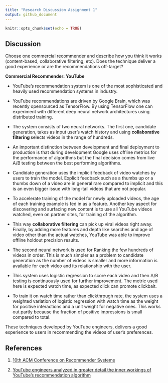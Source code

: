 ```yaml
---
title: "Research Discussion Assignment 1"
output: github_document
---
```


```r
knitr::opts_chunk$set(echo = TRUE)
```


## Discussion


Choose one commercial recommender and describe how you think it works (content-based, collaborative filtering, etc). Does the technique deliver a good experience or are the recommendations off-target? 


<strong>Commercial Recommender: YouTube </strong>

* YouTube’s recommendation system is one of the most sophisticated and heavily used recommendation systems in industry. 

* YouTube recommendations are driven by Google Brain, which was recently opensourced as TensorFlow. By using TensorFlow one can experiment with different deep neural network architectures using distributed training. 

* The system consists of two neural networks. The first one, candidate generation, takes as input user’s watch history and using <strong> collaborative filtering </strong> selects videos in the range of hundreds. 

* An important distinction between development and final deployment to production is that during development Google uses offline metrics for the performance of algorithms but the final decision comes from live A/B testing between the best performing algorithms.

* Candidate generation uses the implicit feedback of video watches by users to train the model. Explicit feedback such as a thumbs up or a thumbs down of a video are in general rare compared to implicit and this is an even bigger issue with long-tail videos that are not popular. 

* To accelerate training of the model for newly uploaded videos, the age of each training example is fed in as a feature. Another key aspect for discovering and surfacing new content is to use all YouTube videos watched, even on partner sites, for training of the algorithm.

* This way <strong>collaborative filtering</strong> can pick up viral videos right away. Finally, by adding more features and depth like searches and age of video other than the actual watches, YouTube was able to improve offline holdout precision results.

* The second neural network is used for Ranking the few hundreds of videos in order. This is much simpler as a problem to candidate generation as the number of videos is smaller and more information is available for each video and its relationship with the user.

* This system uses logistic regression to score each video and then A/B testing is continuously used for further improvement. The metric used here is expected watch time, as expected click can promote clickbait. 

* To train it on watch time rather than clickthrough rate, the system uses a weighted variation of logistic regression with watch time as the weight for positive interactions and a unit weight for negative ones. This works out partly because the fraction of positive impressions is small compared to total.

These techniques developed by YouTube engineers, delivers a good experience to users in recommending the videos of user's preferences.

## References

1) [10th ACM Conference on Recommender Systems](https://recsys.acm.org/recsys16/)

2) [YouTube engineers analyzed in greater detail the inner workings of YouTube’s recommendation algorithm](http://static.googleusercontent.com/media/research.google.com/en//pubs/archive/45530.pdf)









